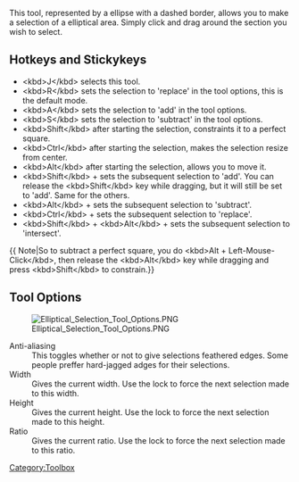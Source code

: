{{ToolIcon|ellipse-select}}

This tool, represented by a ellipse with a dashed border, allows you to make a selection of a elliptical area. Simply click and drag around the section you wish to select.

==Hotkeys and Stickykeys==
*&lt;kbd>J&lt;/kbd> selects this tool.
*&lt;kbd>R&lt;/kbd> sets the selection to 'replace' in the tool options, this is the default mode.
*&lt;kbd>A&lt;/kbd> sets the selection to 'add' in the tool options.
*&lt;kbd>S&lt;/kbd> sets the selection to 'subtract' in the tool options.
*&lt;kbd>Shift&lt;/kbd> after starting the selection, constraints it to a perfect square.
*&lt;kbd>Ctrl&lt;/kbd> after starting the selection, makes the selection resize from center.
*&lt;kbd>Alt&lt;/kbd> after starting the selection, allows you to move it.
*&lt;kbd>Shift&lt;/kbd> + {{MouseButton|left}} sets the subsequent selection to 'add'. You can release the &lt;kbd>Shift&lt;/kbd> key while dragging, but it will still be set to 'add'. Same for the others.
*&lt;kbd>Alt&lt;/kbd> + {{MouseButton|left}} sets the subsequent selection to  'subtract'.
*&lt;kbd>Ctrl&lt;/kbd> + {{MouseButton|left}} sets the subsequent selection to  'replace'.
*&lt;kbd>Shift&lt;/kbd> + &lt;kbd>Alt&lt;/kbd> + {{MouseButton|left}}  sets the subsequent selection to  'intersect'.

{{ Note|So to subtract a perfect square, you do &lt;kbd>Alt + Left-Mouse-Click&lt;/kbd>, then release the &lt;kbd>Alt&lt;/kbd> key while dragging and press &lt;kbd>Shift&lt;/kbd> to constrain.}}

{{Note|You can switch the behaviour of the Alt key to use Ctrl instead by toggling the switch in the [[Special:MyLanguage/General_Settings#Tool_options|general settings]]}}

==Tool Options==
[[File:Elliptical Selection Tool Options.PNG]]

;Anti-aliasing
:This toggles whether or not to give selections feathered edges. Some people preffer hard-jagged adges for their selections.
;Width
:Gives the current width. Use the lock to force the next selection made to this width.
;Height
:Gives the current height. Use the lock to force the next selection made to this height.
;Ratio
:Gives the current ratio. Use the lock to force the next selection made to this ratio.

[[Category:Toolbox]]
